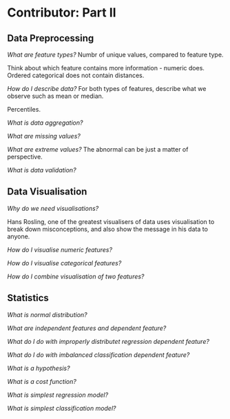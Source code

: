 # Contributor: Part II {#contributor-II}

## Data Preprocessing

*What are feature types?*
Numbr of unique values, compared to feature type.

Think about which feature contains more information - numeric does. Ordered categorical does not contain distances.

*How do I describe data?*
For both types of features, describe what we observe such as mean or median.

Percentiles.

*What is data aggregation?*

*What are missing values?*

*What are extreme values?*
The abnormal can be just a matter of perspective.


*What is data validation?*


## Data Visualisation

*Why do we need visualisations?*

Hans Rosling, one of the greatest visualisers of data uses visualisation to break down misconceptions, and also show the message in his data to anyone.

*How do I visualise numeric features?*

*How do I visualise categorical features?*

*How do I combine visualisation of two features?*


## Statistics
*What is normal distribution?*

*What are independent features and dependent feature?*

*What do I do with improperly distributet regression dependent feature?*

*What do I do with imbalanced classification dependent feature?*

*What is a hypothesis?*

*What is a cost function?*

*What is simplest regression model?*

*What is simplest classification model?*



